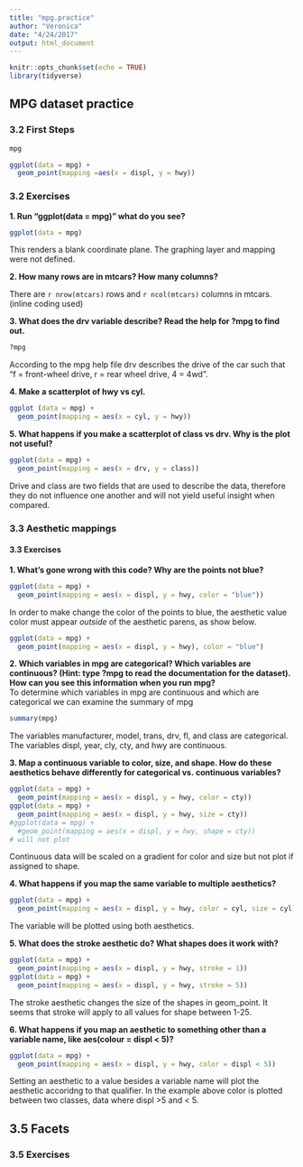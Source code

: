 ```yaml
---
title: "mpg.practice"
author: "Veronica"
date: "4/24/2017"
output: html_document
---
```


```r
knitr::opts_chunk$set(echo = TRUE)
library(tidyverse)
```

## MPG dataset practice
### 3.2 First Steps

```r
mpg
```


```r
ggplot(data = mpg) +
  geom_point(mapping =aes(x = displ, y = hwy))
```

### 3.2 Exercises  
**1. Run "ggplot(data = mpg)" what do you see?**
```r
ggplot(data = mpg)
```

This renders a blank coordinate plane. The graphing layer and mapping were not defined.  

**2. How many rows are in mtcars? How many columns?**

There are `r nrow(mtcars)` rows and `r ncol(mtcars)` columns in mtcars. (inline coding used)  

**3. What does the drv variable describe? Read the help for ?mpg to find out.**
```r
?mpg
```

According to the mpg help file drv describes the drive of the car such that "f = front-wheel drive, r = rear wheel drive, 4 = 4wd".  

**4. Make a scatterplot of hwy vs cyl.**
```r
ggplot (data = mpg) +
  geom_point(mapping = aes(x = cyl, y = hwy))
```

**5. What happens if you make a scatterplot of class vs drv. Why is the plot not useful?**
```r
ggplot(data = mpg) +
  geom_point(mapping = aes(x = drv, y = class))
```
Drive and class are two fields that are used to describe the data, therefore they do not influence one another and will not yield useful insight when compared. 




### 3.3 Aesthetic mappings

#### 3.3 Exercises
**1. What’s gone wrong with this code? Why are the points not blue?**
```r
ggplot(data = mpg) + 
  geom_point(mapping = aes(x = displ, y = hwy, color = "blue"))
```

In order to make change the color of the points to blue, the aesthetic value color must appear _outside_ of the aesthetic parens, as show below.

```r
ggplot(data = mpg) + 
  geom_point(mapping = aes(x = displ, y = hwy), color = "blue")
```

**2. Which variables in mpg are categorical? Which variables are continuous? (Hint: type ?mpg to read the documentation for the dataset). How can you see this information when you run mpg?**  
To determine which variables in mpg are continuous and which are categorical we can examine the summary of mpg
```r
summary(mpg)
```
The variables manufacturer, model, trans, drv, fl, and class are categorical.
The variables displ, year, cly, cty, and hwy are continuous. 

**3. Map a continuous variable to color, size, and shape. How do these aesthetics behave differently for categorical vs. continuous variables?**
```r
ggplot(data = mpg) + 
  geom_point(mapping = aes(x = displ, y = hwy, color = cty))
ggplot(data = mpg) + 
  geom_point(mapping = aes(x = displ, y = hwy, size = cty))
#ggplot(data = mpg) + 
  #geom_point(mapping = aes(x = displ, y = hwy, shape = cty))
# will not plot

```
Continuous data will be scaled on a gradient for color and size but not plot if assigned to shape. 

**4. What happens if you map the same variable to multiple aesthetics?**
```r
ggplot(data = mpg) + 
  geom_point(mapping = aes(x = displ, y = hwy, color = cyl, size = cyl))
```
The variable will be plotted using both aesthetics.

**5. What does the stroke aesthetic do? What shapes does it work with?**
```r
ggplot(data = mpg) + 
  geom_point(mapping = aes(x = displ, y = hwy, stroke = 1))
ggplot(data = mpg) + 
  geom_point(mapping = aes(x = displ, y = hwy, stroke = 5))
```
The stroke aesthetic changes the size of the shapes in geom_point. It seems that stroke will apply to all values for shape between 1-25. 

**6. What happens if you map an aesthetic to something other than a variable name, like aes(colour = displ < 5)?**
```r
ggplot(data = mpg) + 
  geom_point(mapping = aes(x = displ, y = hwy, color = displ < 5))
```
Setting an aesthetic to a value besides a variable name will plot the aesthetic accoridng to that qualifier. In the example above color is plotted between two classes, data where displ >5 and < 5. 


## 3.5 Facets
### 3.5 Exercises



